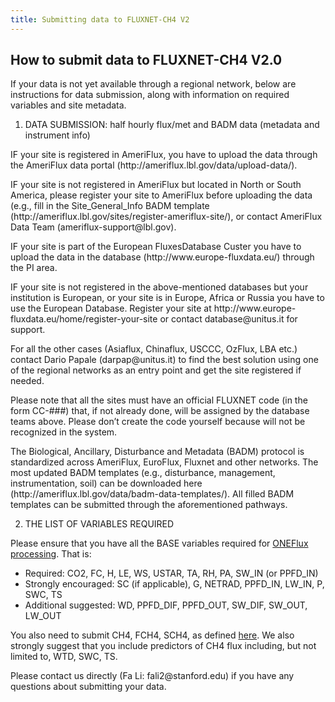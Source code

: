 ```yaml
---
title: Submitting data to FLUXNET-CH4 V2
---
```


## How to submit data to FLUXNET-CH4 V2.0

If your data is not yet available through a regional network, below are instructions for data submission, along with information on required variables and site metadata.

1. DATA SUBMISSION: half hourly flux/met and BADM data (metadata and instrument info)

IF your site is registered in AmeriFlux, you have to upload the data through the AmeriFlux data portal (http://ameriflux.lbl.gov/data/upload-data/). 

IF your site is not registered in AmeriFlux but located in North or South America, please register your site to AmeriFlux before uploading the data (e.g., fill in the Site_General_Info BADM template (http://ameriflux.lbl.gov/sites/register-ameriflux-site/), or contact AmeriFlux Data Team (ameriflux-support@lbl.gov).

IF your site is part of the European FluxesDatabase Custer you have to upload the data in the database (http://www.europe-fluxdata.eu/) through the PI area.

IF your site is not registered in the above-mentioned databases but your institution is European, or your site is in Europe, Africa or Russia you have to use the European Database. Register your site at http://www.europe-fluxdata.eu/home/register-your-site or contact database@unitus.it for support.

For all the other cases (Asiaflux, Chinaflux, USCCC, OzFlux, LBA etc.) contact Dario Papale (darpap@unitus.it) to find the best solution using one of the regional networks as an entry point and get the site registered if needed.

Please note that all the sites must have an official FLUXNET code (in the form CC-###) that, if not already done, will be assigned by the database teams above. Please don’t create the code yourself because will not be recognized in the system.

The Biological, Ancillary, Disturbance and Metadata (BADM) protocol is standardized across AmeriFlux, EuroFlux, Fluxnet and other networks. The most updated BADM templates (e.g., disturbance, management, instrumentation, soil) can be downloaded here (http://ameriflux.lbl.gov/data/badm-data-templates/). All filled BADM templates can be submitted through the aforementioned pathways.

2. THE LIST OF VARIABLES REQUIRED 

Please ensure that you have all the BASE variables required for [ONEFlux processing](https://ameriflux.lbl.gov/data/flux-data-products/oneflux-processing/). That is:

* Required: CO2, FC, H, LE, WS, USTAR, TA, RH, PA, SW_IN (or PPFD_IN)
* Strongly encouraged: SC (if applicable), G, NETRAD, PPFD_IN, LW_IN, P, SWC, TS
* Additional suggested: WD, PPFD_DIF, PPFD_OUT, SW_DIF, SW_OUT, LW_OUT

You also need to submit CH4, FCH4, SCH4, as defined [here](https://ameriflux.lbl.gov/data/aboutdata/data-variables/). We also strongly suggest that you include predictors of CH4 flux including, but not limited to, WTD, SWC, TS.

Please contact us directly (Fa Li: fali2@stanford.edu) if you have any questions about submitting your data.